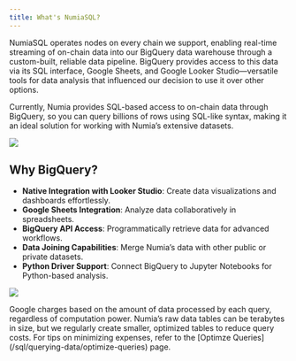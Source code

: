 ```yaml
---
title: What's NumiaSQL?
---
```


NumiaSQL operates nodes on every chain we support, enabling real-time streaming of on-chain data into our BigQuery data warehouse through a custom-built, reliable data pipeline. BigQuery provides access to this data via its SQL interface, Google Sheets, and Google Looker Studio—versatile tools for data analysis that influenced our decision to use it over other options.

Currently, Numia provides SQL-based access to on-chain data through BigQuery, so you can query billions of rows using SQL-like syntax, making it an ideal solution for working with Numia’s extensive datasets.

<Image 
  src="/media/sql/sql-overview-2.png"
/>

## Why BigQuery?

- **Native Integration with Looker Studio**: Create data visualizations and dashboards effortlessly.  
- **Google Sheets Integration**: Analyze data collaboratively in spreadsheets.  
- **BigQuery API Access**: Programmatically retrieve data for advanced workflows.  
- **Data Joining Capabilities**: Merge Numia’s data with other public or private datasets.  
- **Python Driver Support**: Connect BigQuery to Jupyter Notebooks for Python-based analysis.

<Image 
  src="/media/sql/sql-overview-1.png"
/>

<Callout type="info" title="Note">
Google charges based on the amount of data processed by each query, regardless of computation power. Numia’s raw data tables can be terabytes in size, but we regularly create smaller, optimized tables to reduce query costs. For tips on minimizing expenses, refer to the [Optimze Queries](/sql/querying-data/optimize-queries) page.
</Callout>